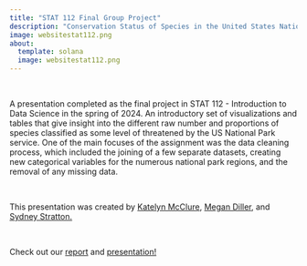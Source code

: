 ```yaml
---
title: "STAT 112 Final Group Project"
description: "Conservation Status of Species in the United States National Parks"
image: websitestat112.png
about:
  template: solana
  image: websitestat112.png
---
```


\

A presentation completed as the final project in STAT 112 - Introduction to Data Science in the spring of 2024. An introductory set of visualizations and tables that give insight into the different raw number and proportions of species classified as some level of threatened by the US National Park service. One of the main focuses of the assignment was the data cleaning process, which included the joining of a few separate datasets, creating new categorical variables for the numerous national park regions, and the removal of any missing data.

\

This presentation was created by [Katelyn McClure](https://katelynmcclure.github.io), [Megan Diller](https://www.linkedin.com/in/megan-diller-96b44b238/), and [Sydney Stratton.](https://www.linkedin.com/in/sydney-stratton-b345a2243/) 

\

Check out our [report](https://github.com/katelynmcclure/STAT112/tree/main) and [presentation!](https://docs.google.com/presentation/d/17ZKjrO5rHn9257kclH3qPhR-3JHm-JfDD94XIt4WQg4/edit?usp=sharing)

